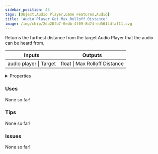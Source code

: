 ```yaml
---
sidebar_position: 43
tags: [Object,Audio Player,Game Features,Audio]
title: 'Audio Player Get Max Rolloff Distance'
image: /img/chip/2db28fb7-0edb-4f09-8d74-ed5614dfaf11.svg
---
```


Returns the furthest distance from the target Audio Player that the audio can be heard from.



<IChip uuid="2db28fb7-0edb-4f09-8d74-ed5614dfaf11"/>

<table><thead><tr><th>Inputs</th><th>Outputs</th></tr></thead><tbody><tr><td>audio player | Target</td><td>float | Max Rolloff Distance</td></tr></tbody></table>

<details>
  <summary>Properties</summary>
  <div>
    <div>
    <table>
      <tbody>
        <tr>
          <td>Is beta required?</td>
          <td>No</td>
        </tr>
        <tr>
          <td>Is chip a trolling risk?</td>
          <td>No</td>
        </tr>
        <tr>
          <td>Is chip a role assignment risk?</td>
          <td>No</td>
        </tr>
        <tr>
          <td>Chip UUID</td>
          <td>2db28fb7-0edb-4f09-8d74-ed5614dfaf11</td>
        </tr>
        <tr>
          <td>Room availability</td>
          <td>Available everywhere</td>
        </tr>
      </tbody>
    </table>
    </div>
  </div>
</details>

### Uses

None so far!

### Tips

None so far!

### Issues

None so far!